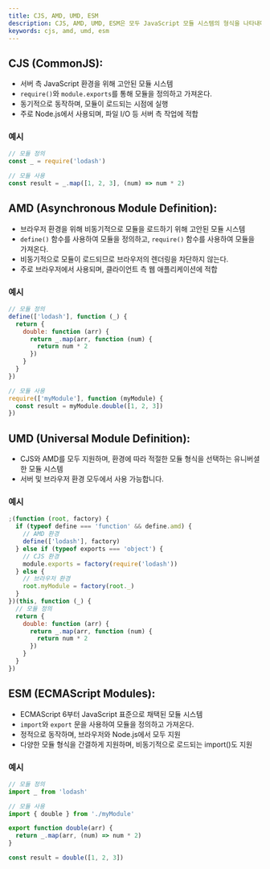 ```yaml
---
title: CJS, AMD, UMD, ESM
description: CJS, AMD, UMD, ESM은 모두 JavaScript 모듈 시스템의 형식을 나타내며, 다양한 환경과 요구사항에 맞게 모듈을 정의하고 사용하는 방법을 제공한다.
keywords: cjs, amd, umd, esm
---
```


## CJS (CommonJS):

- 서버 측 JavaScript 환경을 위해 고안된 모듈 시스템
- `require()`와 `module.exports`를 통해 모듈을 정의하고 가져온다.
- 동기적으로 동작하며, 모듈이 로드되는 시점에 실행
- 주로 Node.js에서 사용되며, 파일 I/O 등 서버 측 작업에 적합

### 예시

```js
// 모듈 정의
const _ = require('lodash')

// 모듈 사용
const result = _.map([1, 2, 3], (num) => num * 2)
```

## AMD (Asynchronous Module Definition):

- 브라우저 환경을 위해 비동기적으로 모듈을 로드하기 위해 고안된 모듈 시스템
- `define()` 함수를 사용하여 모듈을 정의하고, `require()` 함수를 사용하여 모듈을 가져온다.
- 비동기적으로 모듈이 로드되므로 브라우저의 렌더링을 차단하지 않는다.
- 주로 브라우저에서 사용되며, 클라이언트 측 웹 애플리케이션에 적합

### 예시

```js
// 모듈 정의
define(['lodash'], function (_) {
  return {
    double: function (arr) {
      return _.map(arr, function (num) {
        return num * 2
      })
    }
  }
})

// 모듈 사용
require(['myModule'], function (myModule) {
  const result = myModule.double([1, 2, 3])
})
```

## UMD (Universal Module Definition):

- CJS와 AMD를 모두 지원하며, 환경에 따라 적절한 모듈 형식을 선택하는 유니버셜한 모듈 시스템
- 서버 및 브라우저 환경 모두에서 사용 가능합니다.

### 예시

```js
;(function (root, factory) {
  if (typeof define === 'function' && define.amd) {
    // AMD 환경
    define(['lodash'], factory)
  } else if (typeof exports === 'object') {
    // CJS 환경
    module.exports = factory(require('lodash'))
  } else {
    // 브라우저 환경
    root.myModule = factory(root._)
  }
})(this, function (_) {
  // 모듈 정의
  return {
    double: function (arr) {
      return _.map(arr, function (num) {
        return num * 2
      })
    }
  }
})
```

## ESM (ECMAScript Modules):

- ECMAScript 6부터 JavaScript 표준으로 채택된 모듈 시스템
- `import`와 `export` 문을 사용하여 모듈을 정의하고 가져온다.
- 정적으로 동작하며, 브라우저와 Node.js에서 모두 지원
- 다양한 모듈 형식을 간결하게 지원하며, 비동기적으로 로드되는 import()도 지원

### 예시

```js
// 모듈 정의
import _ from 'lodash'

// 모듈 사용
import { double } from './myModule'

export function double(arr) {
  return _.map(arr, (num) => num * 2)
}

const result = double([1, 2, 3])
```
